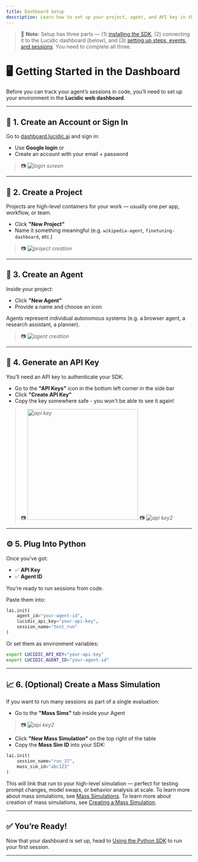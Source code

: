 ```yaml
---
title: Dashboard Setup
description: Learn how to set up your project, agent, and API key in the Lucidic dashboard.
---
```

> 🧠 **Note:** Setup has three parts — (1) [installing the SDK](/getting-started/installation), (2) connecting it to the Lucidic dashboard (below), and (3) [setting up steps, events, and sessions](/getting-started/python). You need to complete all three.

# 🖥️ Getting Started in the Dashboard

Before you can track your agent’s sessions in code, you’ll need to set up your environment in the **Lucidic web dashboard**.

---

## 🔐 1. Create an Account or Sign In

Go to [dashboard.lucidic.ai](https://dashboard.lucidic.ai) and sign in:

- Use **Google login** or
- Create an account with your email + password

> 📷 _![login screen](/images/login.png)_

---

## 📁 2. Create a Project

Projects are high-level containers for your work — usually one per app, workflow, or team.

- Click **"New Project"**
- Name it something meaningful (e.g. `wikipedia-agent`, `finetuning-dashboard`, etc.)

> 📷 _![project creation](/images/projectc.png)_

---

## 🤖 3. Create an Agent

Inside your project:

- Click **"New Agent"**
- Provide a name and choose an icon

Agents represent individual autonomous systems (e.g. a browser agent, a research assistant, a planner).

> 📷 _![agent creation](/images/agentc.png)_

---

## 🔑 4. Generate an API Key

You’ll need an API key to authenticate your SDK.

- Go to the **"API Keys"** icon in the bottom left corner in the side bar 
- Click **"Create API Key"**
- Copy the key somewhere safe - you won't be able to see it again!
> 📷 _<img src="/images/apikey.png" alt="api key" width="300"/>_
> 📷 _![api key2](/images/apikey2.png)_

---

## ⚙️ 5. Plug Into Python

Once you’ve got:

- ✅ **API Key**
- ✅ **Agent ID**

You’re ready to run sessions from code.

Paste them into:

```python
lai.init(
    agent_id="your-agent-id",
    lucidic_api_key="your-api-key",
    session_name="test_run"
)
```

Or set them as environment variables:

```bash
export LUCIDIC_API_KEY="your-api-key"
export LUCIDIC_AGENT_ID="your-agent-id"
```

---

## 📈 6. (Optional) Create a Mass Simulation

If you want to run many sessions as part of a single evaluation:

- Go to the **"Mass Sims"** tab inside your Agent
> 📷 _![api key2](/images/masssimcreation.png)_

- Click **"New Mass Simulation"** on the top right of the table
- Copy the **Mass Sim ID** into your SDK:

```python
lai.init(
    session_name="run_37",
    mass_sim_id="abc123"
)
```

This will link that run to your high-level simulation — perfect for testing prompt changes, model swaps, or behavior analysis at scale.
To learn more about mass simulations, see [Mass Simulations](/features/mass-simulations). To learn more about creation of mass simulations, see [Creating a Mass Simulation](/getting-started/masssim).

---

## ✅ You’re Ready!

Now that your dashboard is set up, head to [Using the Python SDK](/getting-started/python) to run your first session.

---